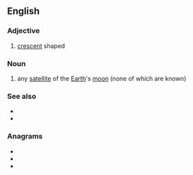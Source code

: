 ==English==

===Adjective===
{{en-adj}}
# [[crescent]] shaped

===Noun===
{{en-noun}}
# any [[satellite]] of the [[Earth]]'s [[moon]] (none of which are known)

===See also===
* {{l|en|selenic}}
* {{l|en|solenoid}}

===Anagrams===
* {{l|en|enediols}}
* {{l|en|enolised}}
* {{l|en|lesioned}}